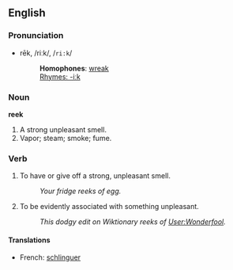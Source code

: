 ==English==

===Pronunciation===
*rēk, /riːk/, /<tt>ri:k</tt>/
*:'''Homophones''': [[wreak]]
*:[[Rhymes:English:-iːk|Rhymes: -iːk]]

===Noun===
'''reek'''

# A strong unpleasant smell.
# Vapor; steam; smoke; fume.

===Verb===
# To have or give off a strong, unpleasant smell.
#: ''Your fridge reeks of egg.''
# To be evidently associated with something unpleasant.
#: ''This dodgy edit on Wiktionary reeks of [[User:Wonderfool]].''
====Translations====
*French: [[schlinguer]]